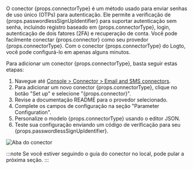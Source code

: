 O conector {props.connectorType} é um método usado para enviar senhas de uso único (OTPs) para autenticação. Ele permite a verificação de {props.passwordlessSignUpIdentifier} para suportar autenticação sem senha, incluindo registro baseado em {props.connectorType}, login, autenticação de dois fatores (2FA) e recuperação de conta. Você pode facilmente conectar {props.connector} como seu provedor {props.connectorType}. Com o conector {props.connectorType} do Logto, você pode configurá-lo em apenas alguns minutos.

Para adicionar um conector {props.connectorType}, basta seguir estas etapas:

1. Navegue até [Console > Connector > Email and SMS connectors](https://cloud.logto.io/to/connectors/passwordless).
2. Para adicionar um novo conector {props.connectorType}, clique no botão "Set up" e selecione "{props.connector}".
3. Revise a documentação README para o provedor selecionado.
4. Complete os campos de configuração na seção "Parameter Configuration".
5. Personalize o modelo {props.connectorType} usando o editor JSON.
6. Teste sua configuração enviando um código de verificação para seu {props.passwordlessSignUpIdentifier}.

![Aba do conector](../assets/connector-tab-passwordless.png)

:::note
Se você estiver seguindo o guia do conector no local, pode pular a próxima seção.
:::
